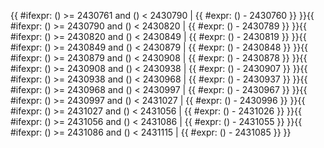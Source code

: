 <includeonly>{{ #ifexpr: ({{{1}}}) >= 2430761 and ({{{1}}}) < 2430790 | {{ #expr: ({{{1}}}) - 2430760 }} }}{{ #ifexpr: ({{{1}}}) >= 2430790 and ({{{1}}}) < 2430820 | {{ #expr: ({{{1}}}) - 2430789 }} }}{{ #ifexpr: ({{{1}}}) >= 2430820 and ({{{1}}}) < 2430849 | {{ #expr: ({{{1}}}) - 2430819 }} }}{{ #ifexpr: ({{{1}}}) >= 2430849 and ({{{1}}}) < 2430879 | {{ #expr: ({{{1}}}) - 2430848 }} }}{{ #ifexpr: ({{{1}}}) >= 2430879 and ({{{1}}}) < 2430908 | {{ #expr: ({{{1}}}) - 2430878 }} }}{{ #ifexpr: ({{{1}}}) >= 2430908 and ({{{1}}}) < 2430938 | {{ #expr: ({{{1}}}) - 2430907 }} }}{{ #ifexpr: ({{{1}}}) >= 2430938 and ({{{1}}}) < 2430968 | {{ #expr: ({{{1}}}) - 2430937 }} }}{{ #ifexpr: ({{{1}}}) >= 2430968 and ({{{1}}}) < 2430997 | {{ #expr: ({{{1}}}) - 2430967 }} }}{{ #ifexpr: ({{{1}}}) >= 2430997 and ({{{1}}}) < 2431027 | {{ #expr: ({{{1}}}) - 2430996 }} }}{{ #ifexpr: ({{{1}}}) >= 2431027 and ({{{1}}}) < 2431056 | {{ #expr: ({{{1}}}) - 2431026 }} }}{{ #ifexpr: ({{{1}}}) >= 2431056 and ({{{1}}}) < 2431086 | {{ #expr: ({{{1}}}) - 2431055 }} }}{{ #ifexpr: ({{{1}}}) >= 2431086 and ({{{1}}}) < 2431115 | {{ #expr: ({{{1}}}) - 2431085 }} }}</includeonly><noinclude>{{Chinese calendar/doc}}

[[Category:中國農曆模板|{{PAGENAME}}]]


</noinclude>